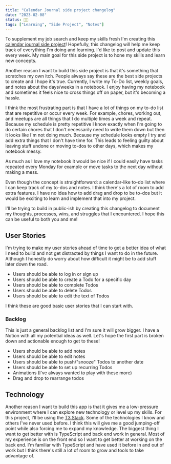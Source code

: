 ```yaml
---
title: "Calendar Journal side project changelog"
date: "2023-02-08"
status: 👩‍🌾
tags: ["Learning", "Side Project", "Notes"]
---
```


To supplement my job search and keep my skills fresh I'm creating this [calendar journal side project](https://github.com/jenkens-dev/calendar-journal)! Hopefully, this changelog will help me keep track of everything I'm doing and learning. I'd like to post and update this every week. My main goal for this side project is to hone my skills and learn new concepts. 

Another reason I want to build this side project is that it's something that scratches my own itch. People always say these are the best side projects to create and I hope it's true. Currently, I write my To-Do list, weekly goals, and notes about the days/weeks in a notebook. I enjoy having my notebook and sometimes it feels nice to cross things off on paper, but it's becoming a hassle. 

I think the most frustrating part is that I have a lot of things on my to-do list that are repetitive or occur every week. For example, chores, working out, and meetups are all things that I do multiple times a week and repeat. Because my schedule is pretty repetitive I know exactly when I'm going to do certain chores that I don't necessarily need to write them down but then it looks like I'm not doing much. Because my schedule looks empty I try and add extra things that I don't have time for. This leads to feeling guilty about leaving stuff undone or moving to-dos to other days, which makes my notebook messy.

As much as I love my notebook it would be nice if I could easily have tasks repeated every Monday for example or move tasks to the next day without making a mess. 

Even though the concept is straightforward: a calendar-like to-do list where I can keep track of my to-dos and notes. I think there's a lot of room to add extra features. I have no idea how to add drag and drop to be to-dos but it would be exciting to learn and implement that into my project. 

I'll be trying to build in public-ish by creating this changelog to document my thoughts, processes, wins, and struggles that I encountered. I hope this can be useful to both you and me!

## User Stories 
I'm trying to make my user stories ahead of time to get a better idea of what I need to build and not get distracted by things I want to do in the future. Although I honestly do worry about how difficult it might be to add stuff later down the road. 

- Users should be able to log in or sign up 
- Users should be able to create a Todo for a specific day
- Users should be able to complete Todos
- Users should be able to delete Todos
- Users should be able to edit the text of Todos

I think these are good basic user stories that I can start with.

### Backlog
This is just a general backlog list and I'm sure it will grow bigger. I have a Notion with all my potential ideas as well. Let's hope the first part is broken down and actionable enough to get to these!
- Users should be able to add notes
- Users should be able to edit notes
- Users should be able to push/"snooze" Todos to another date
- Users should be able to set up recurring Todos
- Animations (I've always wanted to play with these more)
- Drag and drop to rearrange todos

## Technology
Another reason I want to build this app is that it gives me a low-pressure environment where I can explore new technology or level up my skills. For this project, I'll be using the [T3 Stack](https://create.t3.gg/). Some of the technologies I know and others I've never used before. I think this will give me a good jumping-off point while also forcing me to expand my knowledge. The biggest thing I want to get better with is TypeScript and back end work in general. Most of my experience is on the front end so I want to get better at working on the back end. I'm familiar with TypeScript and have used it before in and out of work but I think there's still a lot of room to grow and tools to take advantage of. 

<!-- ## Week 1 Changelog 2-10-2023
- Models
    - Building models with future considerations in mind while not getting blocked. 
- Setup
- First route? 

Goals for next week:
- added calendar package
- create todos/events and fetch them on frontend
- display fetched events in the calendar view
- display fetched events on individual days
- create input to add events
- build out README -->